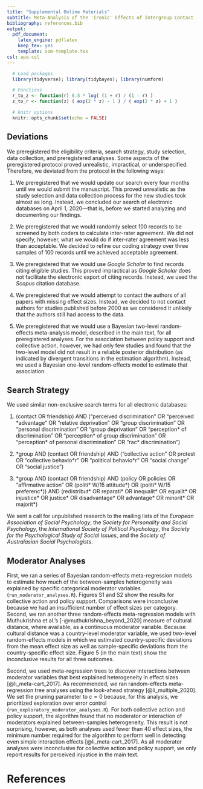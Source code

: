 ```yaml
---
title: "Supplemental Online Materials"
subtitle: Meta-Analysis of the 'Ironic' Effects of Intergroup Contact
bibliography: references.bib
output:
  pdf_document:
    latex_engine: pdflatex
    keep_tex: yes
    template: som-template.tex
csl: apa.csl
---
```


```r

  # Load packages
  library(tidyverse); library(tidybayes); library(numform)

  # Functions
  r_to_z <- function(r) 0.5 * log( (1 + r) / (1 - r) )
  z_to_r <- function(z) ( exp(2 * z) - 1 ) / ( exp(2 * z) + 1 )

  # knitr options
  knitr::opts_chunk$set(echo = FALSE)

```

## Deviations 

We preregistered the eligibility criteria, search strategy, study selection, data collection, and preregistered analyses. Some aspects of the preregistered protocol proved unrealistic, impractical, or underspecified. Therefore, we deviated from the protocol in the following ways:

1. We preregistered that we would update our search every four months until we would submit the manuscript. This proved unrealistic as the study selection and data collection process for the new studies took almost as long. Instead, we concluded our search of electronic databases on April 1, 2020—that is, before we started analyzing and documenting our findings.

2. We preregistered that we would randomly select 100 records to be screened by both coders to calculate inter-rater agreement. We did not specify, however, what we would do if inter-rater agreement was less than acceptable. We decided to refine our coding strategy over three samples of 100 records until we achieved acceptable agreement.

3. We preregistered that we would use *Google Scholar* to find records citing eligible studies. This proved impractical as *Google Scholar* does not facilitate the electronic export of citing records. Instead, we used the *Scopus* citation database.

4. We preregistered that we would attempt to contact the authors of all papers with missing effect sizes. Instead, we decided to not contact authors for studies published before 2000 as we considered it unlikely that the authors still had access to the data.

5. We preregistered that we would use a Bayesian two-level random-effects meta-analysis model, described in the main text, for all preregistered analyses. For the association between policy support and collective action, however, we had only few studies and found that the two-level model did not result in a reliable posterior distribution (as indicated by divergent transitions in the estimation algorithm). Instead, we used a Bayesian one-level random-effects model to estimate that association.

## Search Strategy

We used similar non-exclusive search terms for all electronic databases:

1. (contact OR friendship) AND (“perceived discrimination” OR “perceived \*advantage” OR “relative deprivation” OR “group discrimination” OR “personal discrimination” OR “group deprivation” OR “perception\* of discrimination” OR “perception* of group discrimination” OR “perception* of personal discrimination” OR “rac\* discrimination”)

2. \*group AND (contact OR friendship) AND (“collective action” OR protest OR “collective behavio\*r” OR “political behavio\*r” OR “social change” OR “social justice”)

3. \*group AND (contact OR friendship) AND (policy OR policies OR “affirmative action” OR (politi* W/15 attitude\*) OR (politi\* W/15 preferenc\*)) AND (redistribut\* OR reparati\* OR inequalit\* OR equalit\* OR injustice\* OR justice\* OR disadvantage\* OR advantage\* OR minorit\* OR majorit\*)

\noindent We sent a call for unpublished research to the mailing lists of the *European Association of Social Psychology*, the *Society for Personality and Social Psychology*, the *International Society of Political Psychology*, the *Society for the Psychological Study of Social Issues*, and the *Society of Australasian Social Psychologists*.

## Moderator Analyses

First, we ran a series of Bayesian random-effects meta-regression models to estimate how much of the between-samples heterogeneity was explained by specific categorical moderator variables (`run_moderator_analyses.R`). Figures S1 and S2 show the results for collective action and policy support. Comparisons were inconclusive because we had an insufficient number of effect sizes per category. Second, we ran another three random-effects meta-regression models with Muthukrishna et al.'s [-@muthukrishna_beyond_2020] measure of cultural distance, where available, as a continuous moderator variable. Because cultural distance was a country-level moderator variable, we used two-level random-effects models in which we estimated country-specific deviations from the mean effect size as well as sample-specific deviations from the country-specific effect size. Figure 5 (in the main text) show the inconclusive results for all three outcomes. 

Second, we used meta-regression trees to discover interactions between moderator variables that best explained heterogeneity in effect sizes [@li_meta-cart_2017]. As recommended, we ran random-effects meta-regression tree analyses using the look-ahead strategy [@li_multiple_2020]. We set the pruning parameter to $c = 0$ because, for this analysis, we prioritized exploration over error control (`run_exploratory_moderator_analyses.R`). For both collective action and policy support, the algorithm found that no moderator or interaction of moderators explained between-samples heterogeneity. This result is not surprising, however, as both analyses used fewer than 40 effect sizes, the minimum number required for the algorithm to perform well in detecting even simple interaction effects [@li_meta-cart_2017]. As all moderator analyses were inconclusive for collective action and policy support, we only report results for perceived injustice in the main text.

```{=latex}
\begin{figure*}
\centering
\caption{Estimated effect sizes for the association between intergroup contact and collective action as a function of various categorical moderator variables}
\includegraphics[scale=1]{../figures/figure-s1}
\caption*{\textit{Note.} Intervals enclose the 95\% most plausible estimates of the category-specific effect size. Shaded ribbons enclose the 95\% most plausible estimates of the mean effect size from the main analyses. Percentages indicate the estimated between-sample variance explained by each moderator variable.}
\label{fig:s1}
\end{figure*}

\begin{figure*}
\centering
\caption{Estimated effect sizes for the association between intergroup contact and policy support as a function of various categorical moderator variables}
\includegraphics[scale=1]{../figures/figure-s2}
\caption*{\textit{Note.} Intervals enclose the 95\% most plausible estimates of the category-specific effect size. Shaded ribbons enclose the 95\% most plausible estimates of the mean effect size from the main analyses. Percentages indicate the estimated between-sample variance explained by each moderator variable.}
\label{fig:s2}
\end{figure*}
```

# References

\begingroup

\noindent
\setlength{\parindent}{-0.5in}
\setlength{\leftskip}{0.5in}

<div id="refs"></div>

\endgroup

